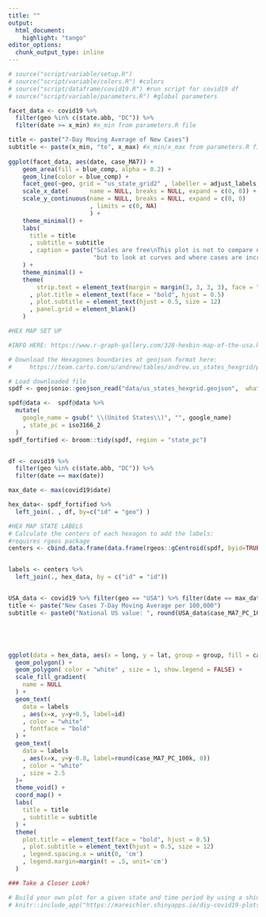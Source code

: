 ```yaml
---
title: ""
output:
  html_document:
    highlight: "tango"
editor_options: 
  chunk_output_type: inline
---
```


```r
# source("script/variable/setup.R")
# source("script/variable/colors.R") #colors
# source("script/dataframe/covid19.R") #run script for covid19 df
# source("script/variable/parameters.R") #global parameters
```

```r
facet_data <- covid19 %>%
  filter(geo %in% c(state.abb, "DC")) %>% 
  filter(date >= x_min) #x_min from parameters.R file 
```


```r
title <- paste("7-Day Moving Average of New Cases")
subtitle <- paste(x_min, "to", x_max) #x_min/x_max from parameters.R file 
  
ggplot(facet_data, aes(date, case_MA7)) + 
    geom_area(fill = blue_comp, alpha = 0.2) + 
    geom_line(color = blue_comp) + 
    facet_geo(~geo, grid = "us_state_grid2" , labeller = adjust_labels, scales = "free") +
    scale_x_date(      name = NULL, breaks = NULL, expand = c(0, 0)) + 
    scale_y_continuous(name = NULL, breaks = NULL, expand = c(0, 0)
                       , limits = c(0, NA)
                       ) +
    theme_minimal() +
    labs(
      title = title
      , subtitle = subtitle
      , caption = paste("Scales are free\nThis plot is not to compare numbers state to state",
                        "but to look at curves and where cases are increasing or decreasing")
    ) +
    theme_minimal() +
    theme(
        strip.text = element_text(margin = margin(3, 3, 3, 3), face = "bold")
      , plot.title = element_text(face = "bold", hjust = 0.5)
      , plot.subtitle = element_text(hjust = 0.5, size = 12)
      , panel.grid = element_blank()
    ) 
```


```r

#HEX MAP SET UP

#INFO HERE: https://www.r-graph-gallery.com/328-hexbin-map-of-the-usa.html 

# Download the Hexagones boundaries at geojson format here:
#     https://team.carto.com/u/andrew/tables/andrew.us_states_hexgrid/public/map.

# Load downloaded file 
spdf <- geojsonio::geojson_read("data/us_states_hexgrid.geojson",  what = "sp")

spdf@data <-  spdf@data %>% 
  mutate(
    google_name = gsub(" \\(United States\\)", "", google_name)
    , state_pc = iso3166_2
  )
spdf_fortified <- broom::tidy(spdf, region = "state_pc")


df <- covid19 %>% 
  filter(geo %in% c(state.abb, "DC")) %>%
  filter(date == max(date))

max_date <- max(covid19$date)

hex_data<- spdf_fortified %>%
  left_join(. , df, by=c("id" = "geo") )

#HEX MAP STATE LABELS 
# Calculate the centers of each hexagon to add the labels:
#requires rgeos package 
centers <- cbind.data.frame(data.frame(rgeos::gCentroid(spdf, byid=TRUE), id=spdf@data$iso3166_2))


labels <- centers %>%
  left_join(., hex_data, by = c("id" = "id")) 


USA_data <- covid19 %>% filter(geo == "USA") %>% filter(date == max_date)
title <- paste("New Cases 7-Day Moving Average per 100,000")
subtitle <- paste0("National US value: ", round(USA_data$case_MA7_PC_100k, 0))





ggplot(data = hex_data, aes(x = long, y = lat, group = group, fill = case_MA7_PC_100k)) + 
  geom_polygon() +
  geom_polygon( color = "white" , size = 1, show.legend = FALSE) +
  scale_fill_gradient(
    name = NULL
  ) +
  geom_text(
    data = labels
    , aes(x=x, y=y+0.5, label=id)
    , color = "white"
    , fontface = "bold"
  ) +
  geom_text(
    data = labels
    , aes(x=x, y=y-0.8, label=round(case_MA7_PC_100k, 0))
    , color = "white"
    , size = 2.5
  )+
  theme_void() +
  coord_map() +
  labs(
    title = title
    , subtitle = subtitle
  ) +
  theme(
    plot.title = element_text(face = "bold", hjust = 0.5)
    , plot.subtitle = element_text(hjust = 0.5, size = 12)
    , legend.spacing.x = unit(0, 'cm')
    , legend.margin=margin(t = .5, unit='cm')
  )
```




```r
### Take a Closer Look! 

# Build your own plot for a given state and time period by using a shiny app.  The app can be access through this  link, <a href="https://mareichler.shinyapps.io/diy-covid19-plots/" target = "_blank">mareichler.shinyapps.io/diy-covid19-plots/</a>, and is also embedded below:  
# knitr::include_app("https://mareichler.shinyapps.io/diy-covid19-plots/", height = "500px")
```






